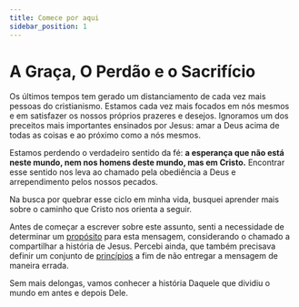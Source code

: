 ```yaml
---
title: Comece por aqui
sidebar_position: 1
---
```



# A Graça, O Perdão e o Sacrifício

Os últimos tempos tem gerado um distanciamento de cada vez mais pessoas do cristianismo. Estamos cada vez mais focados em nós mesmos e em satisfazer os nossos próprios prazeres e desejos. Ignoramos um dos preceitos mais importantes ensinados por Jesus: amar a Deus acima de todas as coisas e ao próximo como a nós mesmos.

Estamos perdendo o verdadeiro sentido da fé: **a esperança que não está neste mundo, nem nos homens deste mundo, mas em Cristo.** Encontrar esse sentido nos leva ao chamado pela obediência a Deus e arrependimento pelos nossos pecados.

<CenteredImageWithCaption
  src='/img/stories/a-cruz.png'
  alt='a cruz'
  caption='A cruz: símbolo do sacrifício de Cristo'
  maxWidth={500}
/>

Na busca por quebrar esse ciclo em minha vida, busquei aprender mais sobre o caminho que Cristo nos orienta a seguir.

Antes de começar a escrever sobre este assunto, senti a necessidade de determinar um [propósito](/purpose) para esta mensagem, considerando o chamado a compartilhar a história de Jesus. Percebi ainda, que também precisava definir um conjunto de [princípios](/principles) a fim de não entregar a mensagem de maneira errada.

Sem mais delongas, vamos conhecer a história Daquele que dividiu o mundo em antes e depois Dele.
